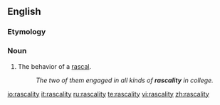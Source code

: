 ==English==

===Etymology===
{{suffix|rascal|ity}}

===Noun===
{{en-noun|rascalities}}

# The behavior of a [[rascal]].
#: ''The two of them engaged in all kinds of '''rascality''' in college.''

[[io:rascality]]
[[it:rascality]]
[[ru:rascality]]
[[te:rascality]]
[[vi:rascality]]
[[zh:rascality]]